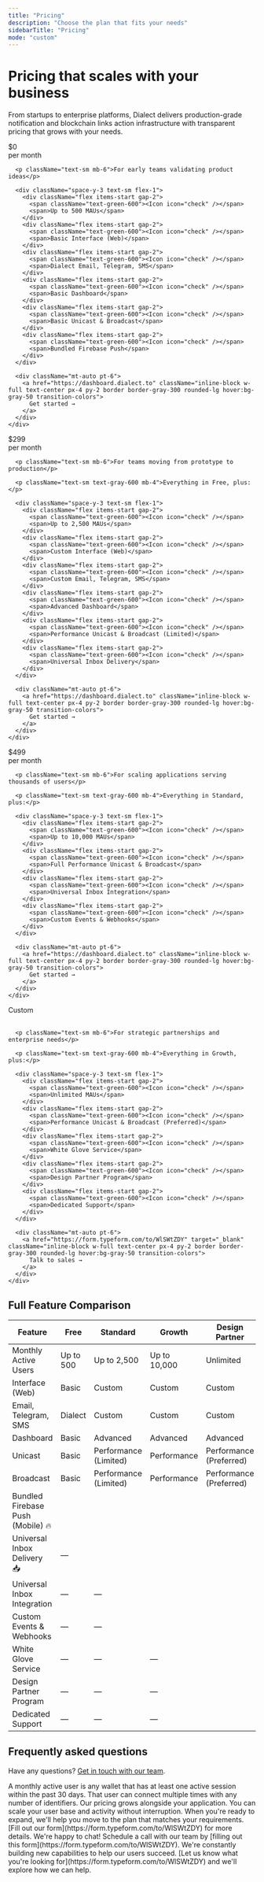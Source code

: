 ```yaml
---
title: "Pricing"
description: "Choose the plan that fits your needs"
sidebarTitle: "Pricing"
mode: "custom"
---
```


<div className="max-w-6xl mx-auto px-8 py-12">

<div className="text-center mt-8 mb-16">

<h1 className="text-6xl mb-4 text-black max-w-3xl mx-auto">Pricing that scales with your business</h1>

<p className="text-lg text-gray-600 mt-8 max-w-4xl mx-auto">
From startups to enterprise platforms, Dialect delivers production-grade notification and blockchain links action infrastructure with transparent pricing that grows with your needs.
</p>

</div>

<CardGroup cols={4}>
  <Card title="Free" icon="seedling">
    <div className="flex flex-col h-full min-h-[500px]">
      <div className="mb-4">
        <div className="text-5xl text-black">$0</div>
        <div className="text-sm text-gray-500">per month</div>
      </div>

      <p className="text-sm mb-6">For early teams validating product ideas</p>

      <div className="space-y-3 text-sm flex-1">
        <div className="flex items-start gap-2">
          <span className="text-green-600"><Icon icon="check" /></span>
          <span>Up to 500 MAUs</span>
        </div>
        <div className="flex items-start gap-2">
          <span className="text-green-600"><Icon icon="check" /></span>
          <span>Basic Interface (Web)</span>
        </div>
        <div className="flex items-start gap-2">
          <span className="text-green-600"><Icon icon="check" /></span>
          <span>Dialect Email, Telegram, SMS</span>
        </div>
        <div className="flex items-start gap-2">
          <span className="text-green-600"><Icon icon="check" /></span>
          <span>Basic Dashboard</span>
        </div>
        <div className="flex items-start gap-2">
          <span className="text-green-600"><Icon icon="check" /></span>
          <span>Basic Unicast & Broadcast</span>
        </div>
        <div className="flex items-start gap-2">
          <span className="text-green-600"><Icon icon="check" /></span>
          <span>Bundled Firebase Push</span>
        </div>
      </div>

      <div className="mt-auto pt-6">
        <a href="https://dashboard.dialect.to" className="inline-block w-full text-center px-4 py-2 border border-gray-300 rounded-lg hover:bg-gray-50 transition-colors">
          Get started →
        </a>
      </div>
    </div>
  </Card>

  <Card title="Standard" icon="rocket">
    <div className="flex flex-col h-full min-h-[500px]">
      <div className="mb-4">
        <div className="text-5xl text-black">$299</div>
        <div className="text-sm text-gray-500">per month</div>
      </div>

      <p className="text-sm mb-6">For teams moving from prototype to production</p>

      <p className="text-sm text-gray-600 mb-4">Everything in Free, plus:</p>

      <div className="space-y-3 text-sm flex-1">
        <div className="flex items-start gap-2">
          <span className="text-green-600"><Icon icon="check" /></span>
          <span>Up to 2,500 MAUs</span>
        </div>
        <div className="flex items-start gap-2">
          <span className="text-green-600"><Icon icon="check" /></span>
          <span>Custom Interface (Web)</span>
        </div>
        <div className="flex items-start gap-2">
          <span className="text-green-600"><Icon icon="check" /></span>
          <span>Custom Email, Telegram, SMS</span>
        </div>
        <div className="flex items-start gap-2">
          <span className="text-green-600"><Icon icon="check" /></span>
          <span>Advanced Dashboard</span>
        </div>
        <div className="flex items-start gap-2">
          <span className="text-green-600"><Icon icon="check" /></span>
          <span>Performance Unicast & Broadcast (Limited)</span>
        </div>
        <div className="flex items-start gap-2">
          <span className="text-green-600"><Icon icon="check" /></span>
          <span>Universal Inbox Delivery</span>
        </div>
      </div>

      <div className="mt-auto pt-6">
        <a href="https://dashboard.dialect.to" className="inline-block w-full text-center px-4 py-2 border border-gray-300 rounded-lg hover:bg-gray-50 transition-colors">
          Get started →
        </a>
      </div>
    </div>
  </Card>

  <Card title="Growth" icon="chart-line">
    <div className="flex flex-col h-full min-h-[500px]">
      <div className="mb-4">
        <div className="text-5xl text-black">$499</div>
        <div className="text-sm text-gray-500">per month</div>
      </div>

      <p className="text-sm mb-6">For scaling applications serving thousands of users</p>

      <p className="text-sm text-gray-600 mb-4">Everything in Standard, plus:</p>

      <div className="space-y-3 text-sm flex-1">
        <div className="flex items-start gap-2">
          <span className="text-green-600"><Icon icon="check" /></span>
          <span>Up to 10,000 MAUs</span>
        </div>
        <div className="flex items-start gap-2">
          <span className="text-green-600"><Icon icon="check" /></span>
          <span>Full Performance Unicast & Broadcast</span>
        </div>
        <div className="flex items-start gap-2">
          <span className="text-green-600"><Icon icon="check" /></span>
          <span>Universal Inbox Integration</span>
        </div>
        <div className="flex items-start gap-2">
          <span className="text-green-600"><Icon icon="check" /></span>
          <span>Custom Events & Webhooks</span>
        </div>
      </div>

      <div className="mt-auto pt-6">
        <a href="https://dashboard.dialect.to" className="inline-block w-full text-center px-4 py-2 border border-gray-300 rounded-lg hover:bg-gray-50 transition-colors">
          Get started →
        </a>
      </div>
    </div>
  </Card>

  <Card title="Design Partner" icon="handshake">
    <div className="flex flex-col h-full min-h-[500px]">
      <div className="mb-4">
        <div className="text-5xl text-black">Custom</div>
        <div className="text-sm text-gray-500">&nbsp;</div>
      </div>

      <p className="text-sm mb-6">For strategic partnerships and enterprise needs</p>

      <p className="text-sm text-gray-600 mb-4">Everything in Growth, plus:</p>

      <div className="space-y-3 text-sm flex-1">
        <div className="flex items-start gap-2">
          <span className="text-green-600"><Icon icon="check" /></span>
          <span>Unlimited MAUs</span>
        </div>
        <div className="flex items-start gap-2">
          <span className="text-green-600"><Icon icon="check" /></span>
          <span>Performance Unicast & Broadcast (Preferred)</span>
        </div>
        <div className="flex items-start gap-2">
          <span className="text-green-600"><Icon icon="check" /></span>
          <span>White Glove Service</span>
        </div>
        <div className="flex items-start gap-2">
          <span className="text-green-600"><Icon icon="check" /></span>
          <span>Design Partner Program</span>
        </div>
        <div className="flex items-start gap-2">
          <span className="text-green-600"><Icon icon="check" /></span>
          <span>Dedicated Support</span>
        </div>
      </div>

      <div className="mt-auto pt-6">
        <a href="https://form.typeform.com/to/WlSWtZDY" target="_blank" className="inline-block w-full text-center px-4 py-2 border border-gray-300 rounded-lg hover:bg-gray-50 transition-colors">
          Talk to sales →
        </a>
      </div>
    </div>
  </Card>
</CardGroup>

<div className="mt-16">
<h2 className="text-3xl text-black text-center mb-8">Full Feature Comparison</h2>

<div className="overflow-x-auto border border-gray-200 rounded-lg">
<table className="w-full border-collapse text-sm">
  <thead>
    <tr className="border-b-2 border-gray-300">
      <th className="text-left p-4 font-semibold">Feature</th>
      <th className="text-center p-4 font-semibold">Free</th>
      <th className="text-center p-4 font-semibold">Standard</th>
      <th className="text-center p-4 font-semibold">Growth</th>
      <th className="text-center p-4 font-semibold">Design Partner</th>
    </tr>
  </thead>
  <tbody>
    <tr className="border-b border-gray-200">
      <td className="p-4 font-medium">Monthly Active Users</td>
      <td className="text-center p-4">Up to 500</td>
      <td className="text-center p-4">Up to 2,500</td>
      <td className="text-center p-4">Up to 10,000</td>
      <td className="text-center p-4">Unlimited</td>
    </tr>
    <tr className="border-b border-gray-200 bg-gray-50">
      <td className="p-4 font-medium">Interface (Web)</td>
      <td className="text-center p-4">Basic</td>
      <td className="text-center p-4">Custom</td>
      <td className="text-center p-4">Custom</td>
      <td className="text-center p-4">Custom</td>
    </tr>
    <tr className="border-b border-gray-200">
      <td className="p-4 font-medium">Email, Telegram, SMS</td>
      <td className="text-center p-4">Dialect</td>
      <td className="text-center p-4">Custom</td>
      <td className="text-center p-4">Custom</td>
      <td className="text-center p-4">Custom</td>
    </tr>
    <tr className="border-b border-gray-200 bg-gray-50">
      <td className="p-4 font-medium">Dashboard</td>
      <td className="text-center p-4">Basic</td>
      <td className="text-center p-4">Advanced</td>
      <td className="text-center p-4">Advanced</td>
      <td className="text-center p-4">Advanced</td>
    </tr>
    <tr className="border-b border-gray-200">
      <td className="p-4 font-medium">Unicast</td>
      <td className="text-center p-4">Basic</td>
      <td className="text-center p-4">Performance (Limited)</td>
      <td className="text-center p-4">Performance</td>
      <td className="text-center p-4">Performance (Preferred)</td>
    </tr>
    <tr className="border-b border-gray-200 bg-gray-50">
      <td className="p-4 font-medium">Broadcast</td>
      <td className="text-center p-4">Basic</td>
      <td className="text-center p-4">Performance (Limited)</td>
      <td className="text-center p-4">Performance</td>
      <td className="text-center p-4">Performance (Preferred)</td>
    </tr>
    <tr className="border-b border-gray-200">
      <td className="p-4 font-medium">Bundled Firebase Push (Mobile) 🔥</td>
      <td className="text-center p-4"><span className="text-green-600"><Icon icon="check" /></span></td>
      <td className="text-center p-4"><span className="text-green-600"><Icon icon="check" /></span></td>
      <td className="text-center p-4"><span className="text-green-600"><Icon icon="check" /></span></td>
      <td className="text-center p-4"><span className="text-green-600"><Icon icon="check" /></span></td>
    </tr>
    <tr className="border-b border-gray-200 bg-gray-50">
      <td className="p-4 font-medium">Universal Inbox Delivery 📥</td>
      <td className="text-center p-4"><span className="text-gray-400">—</span></td>
      <td className="text-center p-4"><span className="text-green-600"><Icon icon="check" /></span></td>
      <td className="text-center p-4"><span className="text-green-600"><Icon icon="check" /></span></td>
      <td className="text-center p-4"><span className="text-green-600"><Icon icon="check" /></span></td>
    </tr>
    <tr className="border-b border-gray-200">
      <td className="p-4 font-medium">Universal Inbox Integration</td>
      <td className="text-center p-4"><span className="text-gray-400">—</span></td>
      <td className="text-center p-4"><span className="text-gray-400">—</span></td>
      <td className="text-center p-4"><span className="text-green-600"><Icon icon="check" /></span></td>
      <td className="text-center p-4"><span className="text-green-600"><Icon icon="check" /></span></td>
    </tr>
    <tr className="border-b border-gray-200 bg-gray-50">
      <td className="p-4 font-medium">Custom Events & Webhooks</td>
      <td className="text-center p-4"><span className="text-gray-400">—</span></td>
      <td className="text-center p-4"><span className="text-gray-400">—</span></td>
      <td className="text-center p-4"><span className="text-green-600"><Icon icon="check" /></span></td>
      <td className="text-center p-4"><span className="text-green-600"><Icon icon="check" /></span></td>
    </tr>
    <tr className="border-b border-gray-200">
      <td className="p-4 font-medium">White Glove Service</td>
      <td className="text-center p-4"><span className="text-gray-400">—</span></td>
      <td className="text-center p-4"><span className="text-gray-400">—</span></td>
      <td className="text-center p-4"><span className="text-gray-400">—</span></td>
      <td className="text-center p-4"><span className="text-green-600"><Icon icon="check" /></span></td>
    </tr>
    <tr className="border-b border-gray-200 bg-gray-50">
      <td className="p-4 font-medium">Design Partner Program</td>
      <td className="text-center p-4"><span className="text-gray-400">—</span></td>
      <td className="text-center p-4"><span className="text-gray-400">—</span></td>
      <td className="text-center p-4"><span className="text-gray-400">—</span></td>
      <td className="text-center p-4"><span className="text-green-600"><Icon icon="check" /></span></td>
    </tr>
    <tr className="border-b border-gray-200">
      <td className="p-4 font-medium">Dedicated Support</td>
      <td className="text-center p-4"><span className="text-gray-400">—</span></td>
      <td className="text-center p-4"><span className="text-gray-400">—</span></td>
      <td className="text-center p-4"><span className="text-gray-400">—</span></td>
      <td className="text-center p-4"><span className="text-green-600"><Icon icon="check" /></span></td>
    </tr>
  </tbody>
</table>
</div>
</div>

<div className="mt-24 max-w-3xl mx-auto">
<h2 className="text-3xl text-black text-center mb-4">Frequently asked questions</h2>

<p className="text-center text-gray-600 mb-12">
  Have any questions? <a href="https://form.typeform.com/to/WlSWtZDY" target="_blank" style={{color: '#0D9373'}} className="hover:underline">Get in touch with our team</a>.
</p>

<AccordionGroup>
  <Accordion title="How are MAUs calculated?" defaultOpen>
    A monthly active user is any wallet that has at least one active session within the past 30 days. That user can connect multiple times with any number of identifiers.
  </Accordion>

  <Accordion title="How does pricing scale as my product grows?">
    Our pricing grows alongside your application. You can scale your user base and activity without interruption. When you're ready to expand, we'll help you move to the plan that matches your requirements. [Fill out our form](https://form.typeform.com/to/WlSWtZDY) for more details.
  </Accordion>

  <Accordion title="How can I talk to someone before starting?">
    We're happy to chat! Schedule a call with our team by [filling out this form](https://form.typeform.com/to/WlSWtZDY).
  </Accordion>

  <Accordion title="What if I need a feature that you don't support?">
    We're constantly building new capabilities to help our users succeed. [Let us know what you're looking for](https://form.typeform.com/to/WlSWtZDY) and we'll explore how we can help.
  </Accordion>
</AccordionGroup>
</div>

</div>
